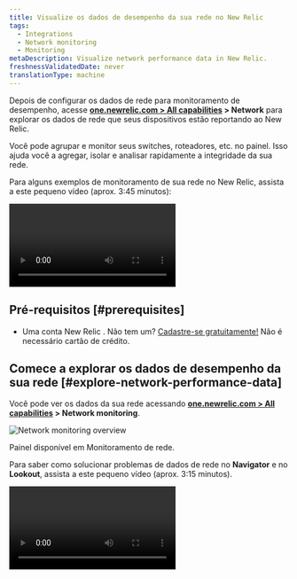 ```yaml
---
title: Visualize os dados de desempenho da sua rede no New Relic
tags:
  - Integrations
  - Network monitoring
  - Monitoring
metaDescription: Visualize network performance data in New Relic.
freshnessValidatedDate: never
translationType: machine
---
```



Depois de configurar os dados de rede para monitoramento de desempenho, acesse **[one.newrelic.com > All capabilities](https://one.newrelic.com/all-capabilities) > Network** para explorar os dados de rede que seus dispositivos estão reportando ao New Relic.

Você pode agrupar e monitor seus switches, roteadores, etc. no painel. Isso ajuda você a agregar, isolar e analisar rapidamente a integridade da sua rede.

Para alguns exemplos de monitoramento de sua rede no New Relic, assista a este pequeno vídeo (aprox. 3:45 minutos):

<Video
  id="rnxfPSR_ZCo"
  type="youtube"
/>

## Pré-requisitos [#prerequisites]

* Uma conta New Relic . Não tem um? [Cadastre-se gratuitamente!](https://newrelic.com/signup) Não é necessário cartão de crédito.

## Comece a explorar os dados de desempenho da sua rede [#explore-network-performance-data]

Você pode ver os dados da sua rede acessando **[one.newrelic.com > All capabilities](https://one.newrelic.com/all-capabilities) > Network monitoring**.

<img
  title="Network monitoring overview"
  alt="Network monitoring overview"
  src={networkDevicePerformance}
/>

<figcaption>
  Painel disponível em Monitoramento de rede.
</figcaption>

Para saber como solucionar problemas de dados de rede no **Navigator** e no **Lookout**, assista a este pequeno vídeo (aprox. 3:15 minutos).

<Video
  id="qkakBi0Lc9Y"
  type="youtube"
/>